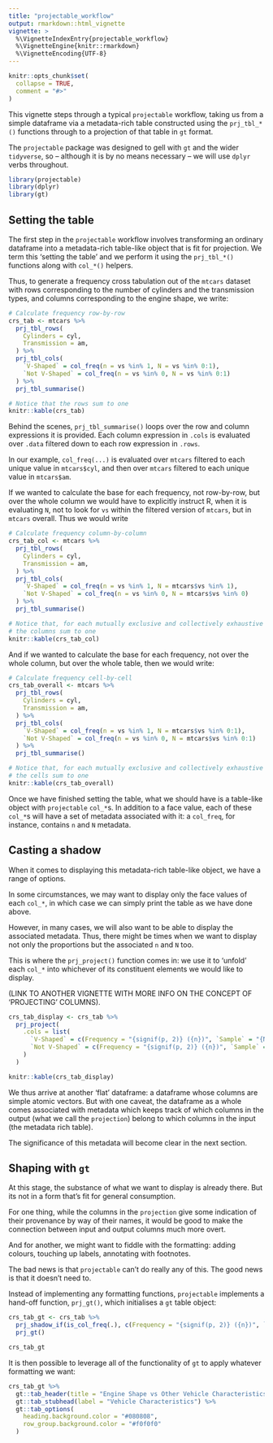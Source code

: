 ```yaml
---
title: "projectable_workflow"
output: rmarkdown::html_vignette
vignette: >
  %\VignetteIndexEntry{projectable_workflow}
  %\VignetteEngine{knitr::rmarkdown}
  %\VignetteEncoding{UTF-8}
---
```


```r
knitr::opts_chunk$set(
  collapse = TRUE,
  comment = "#>"
)
```

This vignette steps through a typical `projectable` workflow, taking us from a 
simple dataframe via a metadata-rich table constructed using the `prj_tbl_*()` 
functions through to a projection of that table in `gt` format.

The `projectable` package was designed to gell with `gt` and the wider `tidyverse`,
so -- although it is by no means necessary -- we will use `dplyr` verbs throughout.

```r
library(projectable)
library(dplyr)
library(gt)
```

## Setting the table

The first step in the `projectable` workflow involves transforming an ordinary
dataframe into a metadata-rich table-like object that is fit for projection. We 
term this 'setting the table' and we perform it using the `prj_tbl_*()` functions
along with `col_*()` helpers.

Thus, to generate a frequency cross tabulation out of the `mtcars` dataset with
rows corresponding to the number of cylinders and the transmission types, and 
columns corresponding to the engine shape, we write:

```r
# Calculate frequency row-by-row
crs_tab <- mtcars %>% 
  prj_tbl_rows(
    Cylinders = cyl,
    Transmission = am,
  ) %>% 
  prj_tbl_cols(
    `V-Shaped` = col_freq(n = vs %in% 1, N = vs %in% 0:1),
    `Not V-Shaped` = col_freq(n = vs %in% 0, N = vs %in% 0:1)
  ) %>%
  prj_tbl_summarise()

# Notice that the rows sum to one
knitr::kable(crs_tab)
```

Behind the scenes, `prj_tbl_summarise()` loops over the row and column expressions it is
provided. Each column expression in `.cols` is evaluated over `.data` filtered
down to each row expression in `.rows`.

In our example, `col_freq(...)` is evaluated over `mtcars` filtered to each 
unique value in `mtcars$cyl`, and then over `mtcars` filtered to each unique 
value in `mtcars$am`. 

If we wanted to calculate the base for each frequency, not row-by-row, but 
over the whole column we would have to explicitly instruct R, when it is evaluating
`N`, not to look for `vs` within the filtered version of `mtcars`, but in 
`mtcars` overall. Thus we would write

```r
# Calculate frequency column-by-column
crs_tab_col <- mtcars %>% 
  prj_tbl_rows(
    Cylinders = cyl,
    Transmission = am,
  ) %>% 
  prj_tbl_cols(
    `V-Shaped` = col_freq(n = vs %in% 1, N = mtcars$vs %in% 1), 
    `Not V-Shaped` = col_freq(n = vs %in% 0, N = mtcars$vs %in% 0)
  ) %>%
  prj_tbl_summarise()

# Notice that, for each mutually exclusive and collectively exhaustive set of rows,
# the columns sum to one
knitr::kable(crs_tab_col)
```


And if we wanted to calculate the base for each frequency, not over the whole
column, but over the whole table, then we would write:

```r
# Calculate frequency cell-by-cell
crs_tab_overall <- mtcars %>% 
  prj_tbl_rows(
    Cylinders = cyl,
    Transmission = am,
  ) %>% 
  prj_tbl_cols(
    `V-Shaped` = col_freq(n = vs %in% 1, N = mtcars$vs %in% 0:1), 
    `Not V-Shaped` = col_freq(n = vs %in% 0, N = mtcars$vs %in% 0:1)
  ) %>%
  prj_tbl_summarise()

# Notice that, for each mutually exclusive and collectively exhaustive set of rows,
# the cells sum to one
knitr::kable(crs_tab_overall)
```


Once we have finished setting the table, what we should have is a table-like
object with `projectable` `col_*`s. In addition to a face value, each of these 
`col_*`s will have a set of metadata associated with it: a `col_freq`, for 
instance, contains `n` and `N` metadata.

## Casting a shadow
When it comes to displaying this metadata-rich table-like object, we have a range
of options. 

In some circumstances, we may want to display only the face values of each 
`col_*`, in which case we can simply print the table as we have done above.

However, in many cases, we will also want to be able to display the associated 
metadata. Thus, there might be times when we want to display not only the 
proportions but the associated `n` and `N` too.

This is where the `prj_project()` function comes in: we use it to 'unfold' each
`col_*` into whichever of its constituent elements we would like to display. 

(LINK TO ANOTHER VIGNETTE WITH MORE INFO ON THE CONCEPT OF 'PROJECTING' COLUMNS).

```r
crs_tab_display <- crs_tab %>% 
  prj_project(
    .cols = list(
      `V-Shaped` = c(Frequency = "{signif(p, 2)} ({n})", `Sample` = "{N}"),
      `Not V-Shaped` = c(Frequency = "{signif(p, 2)} ({n})", `Sample` = "{N}")
    )
  )

knitr::kable(crs_tab_display)
``` 

We thus arrive at another 'flat' dataframe: a dataframe whose columns are simple
atomic vectors. But with one caveat, the dataframe as a whole comes associated
with metadata which keeps track of which columns in the output (what we call
the `projection`) belong to which columns in the input (the metadata rich
table). 

The significance of this metadata will become clear in the next section.  

## Shaping with `gt`
At this stage, the substance of what we want to display is already there. But 
its not in a form that's fit for general consumption. 

For one thing, while the columns in the `projection` give some indication of 
their provenance by way of their names, it would be good to make the connection
between input and output columns much more overt.

And for another, we might want to fiddle with the formatting: adding colours, 
touching up labels, annotating with footnotes. 

The bad news is that `projectable` can't do really any of this. The good news is 
that it doesn't need to. 

Instead of implementing any formatting functions, `projectable` implements a 
hand-off function, `prj_gt()`, which initialises a `gt` table object:

```r
crs_tab_gt <- crs_tab %>% 
  prj_shadow_if(is_col_freq(.), c(Frequency = "{signif(p, 2)} ({n})", `Sample` = "{N}")) %>% 
  prj_gt()

crs_tab_gt
```

It is then possible to leverage all of the functionality of `gt` to apply 
whatever formatting we want:

```r
crs_tab_gt %>% 
  gt::tab_header(title = "Engine Shape vs Other Vehicle Characteristics") %>% 
  gt::tab_stubhead(label = "Vehicle Characteristics") %>% 
  gt::tab_options(
    heading.background.color = "#080808",
    row_group.background.color = "#f0f0f0"
  )
```

